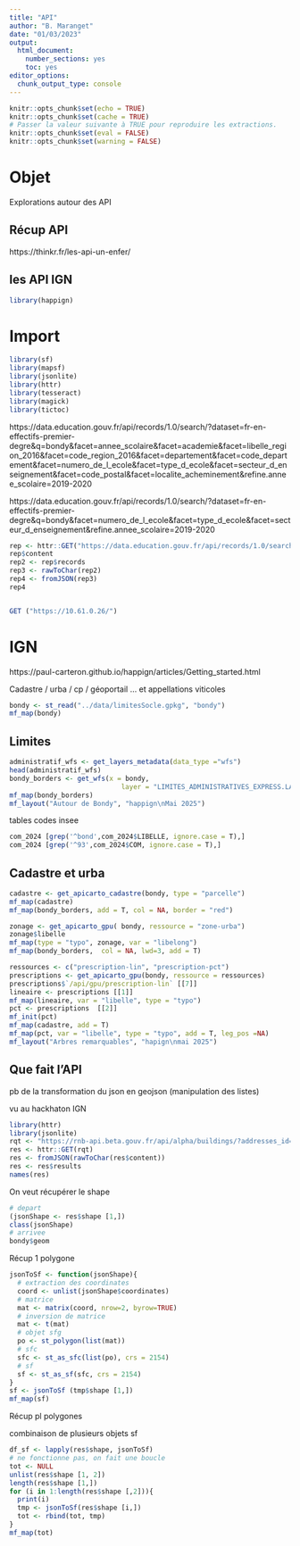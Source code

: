 ```yaml
---
title: "API"
author: "B. Maranget"
date: "01/03/2023"
output: 
  html_document: 
    number_sections: yes
    toc: yes
editor_options: 
  chunk_output_type: console
---
```



```r
knitr::opts_chunk$set(echo = TRUE)
knitr::opts_chunk$set(cache = TRUE)
# Passer la valeur suivante à TRUE pour reproduire les extractions.
knitr::opts_chunk$set(eval = FALSE)
knitr::opts_chunk$set(warning = FALSE)
```


# Objet

Explorations autour des API

## Récup API


https://thinkr.fr/les-api-un-enfer/

## les API IGN

```r
library(happign)
```


# Import

```r
library(sf)
library(mapsf)
library(jsonlite)
library(httr)
library(tesseract)
library(magick)
library(tictoc)
```

https://data.education.gouv.fr/api/records/1.0/search/?dataset=fr-en-effectifs-premier-degre&q=bondy&facet=annee_scolaire&facet=academie&facet=libelle_region_2016&facet=code_region_2016&facet=departement&facet=code_departement&facet=numero_de_l_ecole&facet=type_d_ecole&facet=secteur_d_enseignement&facet=code_postal&facet=localite_acheminement&refine.annee_scolaire=2019-2020

https://data.education.gouv.fr/api/records/1.0/search/?dataset=fr-en-effectifs-premier-degre&q=bondy&facet=numero_de_l_ecole&facet=type_d_ecole&facet=secteur_d_enseignement&refine.annee_scolaire=2019-2020

```r
rep <- httr::GET("https://data.education.gouv.fr/api/records/1.0/search/?dataset=fr-en-effectifs-premier-degre&q=bondy&facet=numero_de_l_ecole&facet=type_d_ecole&facet=secteur_d_enseignement&refine.annee_scolaire=2019-2020/")
rep$content
rep2 <- rep$records
rep3 <- rawToChar(rep2)
rep4 <- fromJSON(rep3)
rep4


GET ("https://10.61.0.26/")

```


# IGN

https://paul-carteron.github.io/happign/articles/Getting_started.html

Cadastre / urba / cp / géoportail ... et appellations viticoles


```r
bondy <- st_read("../data/limitesSocle.gpkg", "bondy")
mf_map(bondy)
```

## Limites

```r
administratif_wfs <- get_layers_metadata(data_type ="wfs")
head(administratif_wfs)
bondy_borders <- get_wfs(x = bondy,
                            layer = "LIMITES_ADMINISTRATIVES_EXPRESS.LATEST:commune")
mf_map(bondy_borders)
mf_layout("Autour de Bondy", "happign\nMai 2025")
```


tables codes insee

```r
com_2024 [grep('^bond',com_2024$LIBELLE, ignore.case = T),]
com_2024 [grep('^93',com_2024$COM, ignore.case = T),]
```



## Cadastre et urba


```r
cadastre <- get_apicarto_cadastre(bondy, type = "parcelle")
mf_map(cadastre)
mf_map(bondy_borders, add = T, col = NA, border = "red")
```



```r
zonage <- get_apicarto_gpu( bondy, ressource = "zone-urba")
zonage$libelle
mf_map(type = "typo", zonage, var = "libelong")
mf_map(bondy_borders,  col = NA, lwd=3, add = T)
```


```r
ressources <- c("prescription-lin", "prescription-pct")
prescriptions <- get_apicarto_gpu(bondy, ressource = ressources)
prescriptions$`/api/gpu/prescription-lin` [[7]]
lineaire <- prescriptions [[1]]
mf_map(lineaire, var = "libelle", type = "typo")
pct <- prescriptions  [[2]]
mf_init(pct)
mf_map(cadastre, add = T)
mf_map(pct, var = "libelle", type = "typo", add = T, leg_pos =NA)
mf_layout("Arbres remarquables", "hapign\nmai 2025")
```

## Que fait l'API


pb de la transformation du json en geojson (manipulation des listes)


vu au hackhaton IGN

```r
library(httr)
library(jsonlite)
rqt <- "https://rnb-api.beta.gouv.fr/api/alpha/buildings/?addresses_id=&cursor=2&insee_code=93010"
res <- httr::GET(rqt)
res <- fromJSON(rawToChar(res$content))
res <- res$results
names(res)
```

On veut récupérer le shape

```r
# depart
(jsonShape <- res$shape [1,])
class(jsonShape)
# arrivee
bondy$geom
```

Récup 1 polygone

```r
jsonToSf <- function(jsonShape){
  # extraction des coordinates
  coord <- unlist(jsonShape$coordinates)
  # matrice
  mat <- matrix(coord, nrow=2, byrow=TRUE)
  # inversion de matrice
  mat <- t(mat)
  # objet sfg
  po <- st_polygon(list(mat))
  # sfc
  sfc <- st_as_sfc(list(po), crs = 2154)
  # sf
  sf <- st_as_sf(sfc, crs = 2154)
}
sf <- jsonToSf (tmp$shape [1,])
mf_map(sf)
```


Récup pl polygones

combinaison de plusieurs objets sf


```r
df_sf <- lapply(res$shape, jsonToSf)
# ne fonctionne pas, on fait une boucle
tot <- NULL
unlist(res$shape [1, 2])
length(res$shape [1,])
for (i in 1:length(res$shape [,2])){
  print(i)
  tmp <- jsonToSf(res$shape [i,])
  tot <- rbind(tot, tmp) 
}
mf_map(tot)
```

